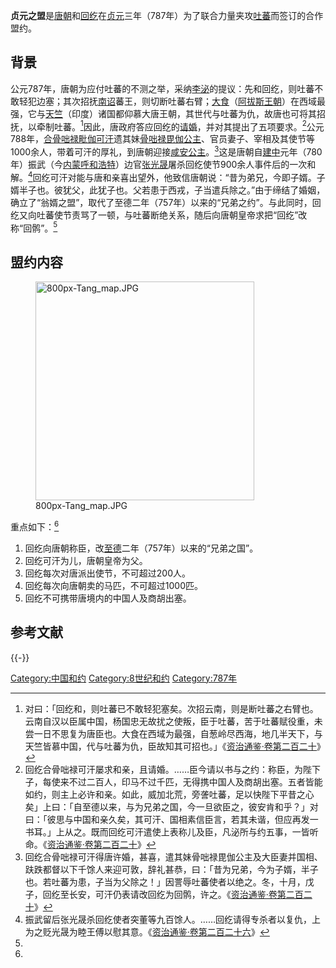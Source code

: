 '''贞元之盟'''是[[唐朝|唐朝]]和[[畏兀儿|回纥]]在[[貞元_(唐朝)|贞元]]三年（787年）为了联合力量夹攻[[吐蕃|吐蕃]]而签订的合作盟约。

==背景==
公元787年，唐朝为应付吐蕃的不测之举，采纳[[李泌|李泌]]的提议：先和回纥，则吐蕃不敢轻犯边塞；其次招抚[[南诏|南诏]]蕃王，则切断吐蕃右臂；[[阿拉伯帝国|大食]]（[[阿拔斯王朝|阿拔斯王朝]]）在西域最强，它与[[天竺|天竺]]（印度）诸国都仰慕大唐王朝，其世代与吐蕃为仇，故唐也可将其招抚，以牵制吐蕃。<ref>对曰：「回纥和，则吐蕃已不敢轻犯塞矣。次招云南，则是断吐蕃之右臂也。云南自汉以臣属中国，杨国忠无故扰之使叛，臣于吐蕃，苦于吐蕃赋役重，未尝一日不思复为唐臣也。大食在西域为最强，自葱岭尽西海，地几半天下，与天竺皆慕中国，代与吐蕃为仇，臣故知其可招也。」《[[s:资治通鉴/卷220|资治通鉴·卷第二百二十]]》</ref>因此，唐政府答应回纥的[[和親|请婚]]，并对其提出了五项要求。<ref name="内容">回纥合骨咄禄可汗屡求和亲，且请婚。……臣今请以书与之约：称臣，为陛下子，每使来不过二百人，印马不过千匹，无得携中国人及商胡出塞。五者皆能如约，则主上必许和亲。如此，威加北荒，旁詟吐蕃，足以快陛下平昔之心矣」上曰：「自至德以来，与为兄弟之国，今一旦欲臣之，彼安肯和乎？」对曰：「彼思与中国和亲久矣，其可汗、国相素信臣言，若其未谐，但应再发一书耳。」上从之。既而回纥可汗遣使上表称儿及臣，凡泌所与约五事，一皆听命。《[[s:资治通鉴/卷220|资治通鉴·卷第二百二十]]》</ref>公元788年，[[长寿天亲可汗|合骨咄禄毗伽可汗]]遗其妹[[骨咄禄毘伽公主|骨咄禄毘伽公主]]、官员妻子、宰相及其使节等1000余人，带着可汗的厚礼，到唐朝迎接[[咸安公主|咸安公主]]。<ref name="和亲">回纥合骨咄禄可汗得唐许婚，甚喜，遣其妹骨咄禄毘伽公主及大臣妻并国相、趺跌都督以下千馀人来迎可敦，辞礼甚恭，曰：「昔为兄弟，今为子婿，半子也。若吐蕃为患，子当为父除之！」因詈辱吐蕃使者以绝之。冬，十月，戊子，回纥至长安，可汗仍表请改回纥为回鹘，许之。《[[s:资治通鉴/卷220|资治通鉴·卷第二百二十]]》</ref>这是唐朝自[[建中_(唐朝)|建中]]元年（780年）振武（今[[内蒙古自治区|内蒙]][[呼和浩特市|呼和浩特]]）边官[[张光晟|张光晟]]屠杀回纥使节900余人事件后的一次和解。<ref>振武留后张光晟杀回纥使者突董等九百馀人。……回纥请得专杀者以复仇，上为之贬光晟为睦王傅以慰其意。《[[s:资治通鉴/卷226|资治通鉴·卷第二百二十六]]》</ref>回纥可汗对能与唐和亲喜出望外，他致信唐朝说：“昔为弟兄，今即子婿。子婿半子也。彼犹父，此犹子也。父若患于西戎，子当遣兵除之。”由于缔结了婚姻，确立了“翁婿之盟”，取代了至德二年（757年）以来的“兄弟之约”。与此同时，回纥又向吐蕃使节责骂了一顿，与吐蕃断绝关系，随后向唐朝皇帝求把“回纥”改称“回鹘”。<ref name="和亲" />

==盟约内容==
[[File:800px-Tang_map.JPG|350px]]

重点如下：<ref name="内容" />

#回纥向唐朝称臣，改[[至德_(唐朝)|至德]]二年（757年）以来的“兄弟之国”。
#回纥可汗为儿，唐朝皇帝为父。
#回纥每次对唐派出使节，不可超过200人。
#回纥每次向唐朝卖的马匹，不可超过1000匹。
#回纥不可携带唐境内的中国人及商胡出塞。

== 参考文献 ==
{{Reflist}}

{{-}}
{{唐朝歷史事件|cat=1|index=JYZM}}

[[Category:中国和约|Category:中国和约]]
[[Category:8世纪和约|Category:8世纪和约]]
[[Category:787年|Category:787年]]